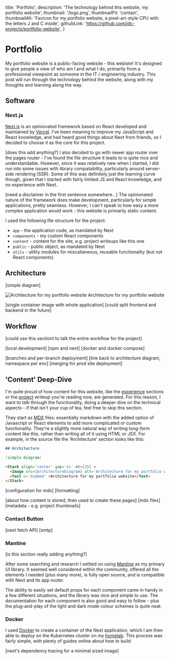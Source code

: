   title: 'Portfolio',
  description: 'The technology behind this website, my portfolio website',
  thumbnail: '/logo.png',
  thumbnailFit: 'contain',
  thumbnailAlt: 'Favicon for my portfolio website, a pixel-art-style CPU with the letters J and C inside',
  githubLink: 'https://github.com/jdc-projects/portfolio-website',
}


# Portfolio

My portfolio website is a public-facing website - this webiste!
It's designed to give people a view of who am I and what I do, primarily from a professional viewpoint as someone in the IT / engineering industry.
This post will run through the technology behind the website, along with my thoughts and learning along the way.

## Software

### Next.js

[Next.js](https://nextjs.org/) is an opinionated framework based on React developed and maintained by [Vercel](https://vercel.com/).
I've been meaning to improve my JavaScript and React knowledge, and had heard good things about Next from friends, so I decided to choose it as the core for this project.

[does this add anything?]
I also decided to go with newer app router over the pages router - I've found the file structure it leads to is quite nice and understandable.
However, since it was relatively new when I started, I did run into some issues with library compatability, particularly around server-side rendering (SSR).
Some of this was definitely just the learning curve though, given that I started with fairly limited JS and React knowledge, and no experience with Next.

[need a disclaimer in the first sentence somewhere...]
The opinionated nature of the framework does make development, particularly for simple applications, pretty seamless.
However, I can't speak to how easy a more complex application would work - this website is primarily static content.

I used the following file structure for the project:

- `app` - the application code, as mandated by Next
- `components` - my custom React components
- `content` - content for the site, e.g. project writeups like this one
- `public` - public object, as mandated by Next
- `utils` - utility modules for miscallaneous, reusable functionality (but not React components)

## Architecture

[simple diagram]

<Stack align='center' gap='xs' mt={20} >
  <Image src={ArchitectureDiagram} alt='Architecture for my portfolio website' w='80%' />
  <Text c='dimmed' >Architecture for my portfolio website</Text>
</Stack>

[single container image with whole application] [could split frontend and backend in the future]

## Workflow

[could use this sectiont to talk the entire workflow for the project]

[local development]
[npm and next]
[docker and docker-compose]

[branches and per-branch deployment] [link back to architecture diagram, namespace per env]
[merging for prod site deployment]

## 'Content' Deep-Dive

I'm quite proud of how content for this website, like the [experience](/experience) sections or the [project](/projects) writeup you're reading now, are generated.
For this reason, I want to talk through the functionality, doing a deeper dive on the technical aspects - if that isn't your cup of tea, feel free to skip this section.

They start as [MDX](https://mdxjs.com/) files: essentially markdown with the added option of Javascript or React elements to add more complicated or custom functionality.
They're a slightly more natural way of writing long-form content like this, rather than writing all of it using HTML or JSX.
For example, in the source file the 'Architecture' section looks like this:

```md
## Architecture

[simple diagram]

<Stack align='center' gap='xs' mt={25} >
  <Image src={ArchitectureDiagram} alt='Architecture for my portfolio website' w='80%' />
  <Text c='dimmed' >Architecture for my portfolio website</Text>
</Stack>
```

[configuration for mdx] [formatting]

[about how content is stored, then used to create these pages]
[mdx files]
[metadata - e.g. project thumbnails]

### Contact Button

[next fetch API]
[smtp]

### Mantine

[is this section really adding anything?]

After some searching and research I settled on using [Mantine](https://mantine.dev/) as my primary UI library.
It seemed well considered within the community, offered all the elements I needed (plus many more), is fully open source, and is compatible with Next and its app router.

The ability to easily set default props for each component came in handy in a few different situations, and the library was nice and simple to use.
The documentation for each component is also good and easy to follow - plus the plug-and-play of the light and dark mode colour schemes is quite neat.

### Docker

I used [Docker](https://www.docker.com/) to create a container of the Next application, which I am then able to deploy on the Kubernetes cluster on my [homelab](/projects/homelab).
This process was fairly simple, with plenty of guides online about how to build

[next's dependency tracing for a minimal sized image]
